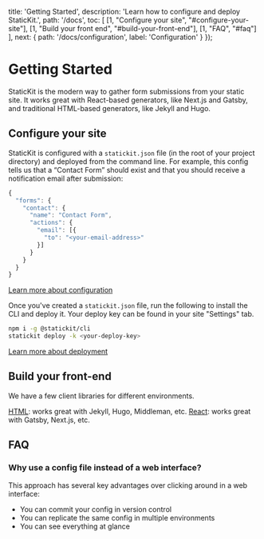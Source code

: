 
  title: 'Getting Started',
  description: 'Learn how to configure and deploy StaticKit.',
  path: '/docs',
  toc: [
    [1, "Configure your site", "#configure-your-site"],
    [1, "Build your front end", "#build-your-front-end"],
    [1, "FAQ", "#faq"]
  ],
  next: {
    path: '/docs/configuration',
    label: 'Configuration'
  }
});

# Getting Started

StaticKit is the modern way to gather form submissions from your static site. It works great with React-based generators, like Next.js and Gatsby, and traditional HTML-based generators, like Jekyll and Hugo.

## Configure your site

StaticKit is configured with a `statickit.json` file (in the root of your project directory) and deployed from the command line. For example, this config tells us that a &ldquo;Contact Form&rdquo; should exist and that you should receive a notification email after submission: 

```js
{
  "forms": {
    "contact": {
      "name": "Contact Form",
      "actions": {
        "email": [{
          "to": "<your-email-address>"
        }]
      }
    }
  }
}
```

<p>
  <ArrowItem>
    <a href="/docs/configuration" className="font-semibold text-indigo-600">Learn more about configuration</a>
  </ArrowItem>
</p>

Once you've created a `statickit.json` file, run the following to install the CLI and deploy it. Your deploy key can be found in your site "Settings" tab.

```bash
npm i -g @statickit/cli
statickit deploy -k <your-deploy-key>
```

<ArrowItem>
  <a href="/docs/deployment" className="font-semibold text-indigo-600">Learn more about deployment</a>
</ArrowItem>

## Build your front-end

We have a few client libraries for different environments.

<ArrowItem>
  <a href="/docs/html" className="font-semibold text-indigo-600">HTML</a>: works great with Jekyll, Hugo, Middleman, etc.
</ArrowItem>

<ArrowItem>
  <a href="/docs/react" className="font-semibold text-indigo-600">React</a>: works great with Gatsby, Next.js, etc.
</ArrowItem>

## FAQ

### Why use a config file instead of a web interface?

This approach has several key advantages over clicking around in a web interface:

- You can commit your config in version control
- You can replicate the same config in multiple environments
- You can see everything at glance
